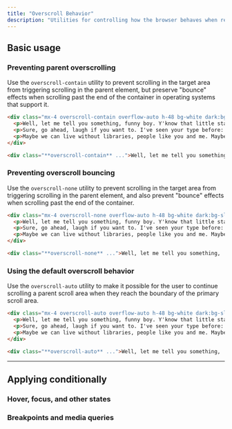 ---
title: "Overscroll Behavior"
description: "Utilities for controlling how the browser behaves when reaching the boundary of a scrolling area."
---



## Basic usage

### Preventing parent overscrolling

Use the `overscroll-contain` utility to prevent scrolling in the target area from triggering scrolling in the parent element, but preserve "bounce" effects when scrolling past the end of the container in operating systems that support it.

```html {{ example: { p: 'none' } }}
<div class="mx-4 overscroll-contain overflow-auto h-48 bg-white dark:bg-slate-800 shadow-xl p-8 space-y-4 text-slate-700 dark:text-slate-400 text-sm sm:text-base leading-6 sm:leading-7">
  <p>Well, let me tell you something, funny boy. Y'know that little stamp, the one that says "New York Public Library"? Well that may not mean anything to you, but that means a lot to me. One whole hell of a lot.</p>
  <p>Sure, go ahead, laugh if you want to. I've seen your type before: Flashy, making the scene, flaunting convention. Yeah, I know what you're thinking. What's this guy making such a big stink about old library books? Well, let me give you a hint, junior.</p>
  <p>Maybe we can live without libraries, people like you and me. Maybe. Sure, we're too old to change the world, but what about that kid, sitting down, opening a book, right now, in a branch at the local library and finding drawings of pee-pees and wee-wees on the Cat in the Hat and the Five Chinese Brothers? Doesn't HE deserve better?</p>
</div>
```

```html
<div class="**overscroll-contain** ...">Well, let me tell you something, ...</div>
```

### Preventing overscroll bouncing

Use the `overscroll-none` utility to prevent scrolling in the target area from triggering scrolling in the parent element, and also prevent "bounce" effects when scrolling past the end of the container.

```html {{ example: { p: 'none' } }}
<div class="mx-4 overscroll-none overflow-auto h-48 bg-white dark:bg-slate-800 shadow-xl p-8 space-y-4 text-slate-700 dark:text-slate-400 text-sm sm:text-base leading-6 sm:leading-7">
  <p>Well, let me tell you something, funny boy. Y'know that little stamp, the one that says "New York Public Library"? Well that may not mean anything to you, but that means a lot to me. One whole hell of a lot.</p>
  <p>Sure, go ahead, laugh if you want to. I've seen your type before: Flashy, making the scene, flaunting convention. Yeah, I know what you're thinking. What's this guy making such a big stink about old library books? Well, let me give you a hint, junior.</p>
  <p>Maybe we can live without libraries, people like you and me. Maybe. Sure, we're too old to change the world, but what about that kid, sitting down, opening a book, right now, in a branch at the local library and finding drawings of pee-pees and wee-wees on the Cat in the Hat and the Five Chinese Brothers? Doesn't HE deserve better?</p>
</div>
```

```html
<div class="**overscroll-none** ...">Well, let me tell you something, ...</div>
```

### Using the default overscroll behavior

Use the `overscroll-auto` utility to make it possible for the user to continue scrolling a parent scroll area when they reach the boundary of the primary scroll area.

```html {{ example: { p: 'none' } }}
<div class="mx-4 overscroll-auto overflow-auto h-48 bg-white dark:bg-slate-800 shadow-xl p-8 space-y-4 text-slate-700 dark:text-slate-400 text-sm sm:text-base leading-6 sm:leading-7">
  <p>Well, let me tell you something, funny boy. Y'know that little stamp, the one that says "New York Public Library"? Well that may not mean anything to you, but that means a lot to me. One whole hell of a lot.</p>
  <p>Sure, go ahead, laugh if you want to. I've seen your type before: Flashy, making the scene, flaunting convention. Yeah, I know what you're thinking. What's this guy making such a big stink about old library books? Well, let me give you a hint, junior.</p>
  <p>Maybe we can live without libraries, people like you and me. Maybe. Sure, we're too old to change the world, but what about that kid, sitting down, opening a book, right now, in a branch at the local library and finding drawings of pee-pees and wee-wees on the Cat in the Hat and the Five Chinese Brothers? Doesn't HE deserve better?</p>
</div>
```

```html
<div class="**overscroll-auto** ...">Well, let me tell you something, ...</div>
```

---

## <Heading ignore>Applying conditionally</Heading>

### <Heading ignore>Hover, focus, and other states</Heading>

<HoverFocusAndOtherStates defaultClass="overscroll-auto" featuredClass="overscroll-contain" element="html" variant="focus" />

### <Heading ignore>Breakpoints and media queries</Heading>

<BreakpointsAndMediaQueries defaultClass="overscroll-auto" featuredClass="overscroll-contain" element="html" />
